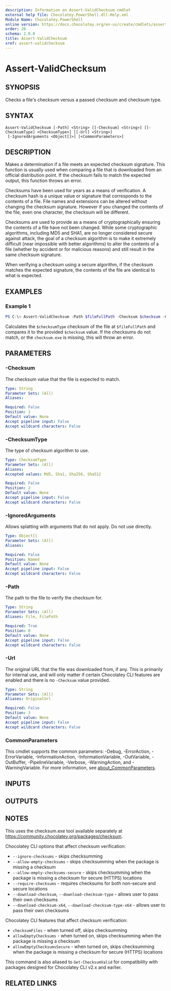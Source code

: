 ---
description: Information on Assert-ValidChecksum cmdlet
external help file: Chocolatey.PowerShell.dll-Help.xml
Module Name: Chocolatey.PowerShell
online version: https://docs.chocolatey.org/en-us/create/cmdlets/assert-validchecksum
order: 20
schema: 2.0.0
title: Assert-ValidChecksum
xref: assert-validchecksum
---

# Assert-ValidChecksum

## SYNOPSIS
Checks a file's checksum versus a passed checksum and checksum type.

## SYNTAX

```
Assert-ValidChecksum [-Path] <String> [[-Checksum] <String>] [[-ChecksumType] <ChecksumType>] [[-Url] <String>]
 [-IgnoredArguments <Object[]>] [<CommonParameters>]
```

## DESCRIPTION

Makes a determination if a file meets an expected checksum signature.
This function is usually used when comparing a file that is downloaded from an official distribution point.
If the checksum fails to match the expected output, this function throws an error.

Checksums have been used for years as a means of verification. A checksum hash is a unique value or signature that corresponds to the contents of a file.
File names and extensions can be altered without changing the checksum signature.
However if you changed the contents of the file, even one character, the checksum will be different.

Checksums are used to provide as a means of cryptographically ensuring the contents of a file have not been changed.
While some cryptographic algorithms, including MD5 and SHA1, are no longer considered secure against attack, the goal of a checksum algorithm is to make it extremely difficult (near impossible with better algorithms) to alter the contents of a file (whether by accident or for malicious reasons) and still result in the same checksum signature.

When verifying a checksum using a secure algorithm, if the checksum matches the expected signature, the contents of the file are identical to what is expected.

## EXAMPLES

### Example 1
```powershell
PS C:\> Assert-ValidChecksum -Path $fileFullPath -Checksum $checksum -ChecksumType $checksumType
```

Calculates the `$checksumType` checksum of the file at `$fileFullPath` and compares it to the provided `$checksum` value.
If the checksums do not match, or the `checksum.exe` is missing, this will throw an error.

## PARAMETERS

### -Checksum
The checksum value that the file is expected to match.

```yaml
Type: String
Parameter Sets: (All)
Aliases:

Required: False
Position: 1
Default value: None
Accept pipeline input: False
Accept wildcard characters: False
```

### -ChecksumType
The type of checksum algorithm to use.

```yaml
Type: ChecksumType
Parameter Sets: (All)
Aliases:
Accepted values: Md5, Sha1, Sha256, Sha512

Required: False
Position: 2
Default value: None
Accept pipeline input: False
Accept wildcard characters: False
```

### -IgnoredArguments
Allows splatting with arguments that do not apply. Do not use directly.

```yaml
Type: Object[]
Parameter Sets: (All)
Aliases:

Required: False
Position: Named
Default value: None
Accept pipeline input: False
Accept wildcard characters: False
```

### -Path
The path to the file to verify the checksum for.

```yaml
Type: String
Parameter Sets: (All)
Aliases: File, FilePath

Required: True
Position: 0
Default value: None
Accept pipeline input: False
Accept wildcard characters: False
```

### -Url
The original URL that the file was downloaded from, if any.
This is primarily for internal use, and will only matter if certain Chocolatey CLI features are enabled and there is no `-Checksum` value provided.

```yaml
Type: String
Parameter Sets: (All)
Aliases: OriginalUrl

Required: False
Position: 3
Default value: None
Accept pipeline input: False
Accept wildcard characters: False
```

### CommonParameters
This cmdlet supports the common parameters: -Debug, -ErrorAction, -ErrorVariable, -InformationAction, -InformationVariable, -OutVariable, -OutBuffer, -PipelineVariable, -Verbose, -WarningAction, and -WarningVariable. For more information, see [about_CommonParameters](http://go.microsoft.com/fwlink/?LinkID=113216).

## INPUTS

## OUTPUTS

## NOTES
This uses the checksum.exe tool available separately at https://community.chocolatey.org/packages/checksum.

Chocolatey CLI options that affect checksum verification:

- `--ignore-checksums` - skips checksumming
- `--allow-empty-checksums` - skips checksumming when the package is missing a checksum
- `--allow-empty-checksums-secure` - skips checksumming when the package is missing a checksum for secure (HTTPS) locations
- `--require-checksums` - requires checksums for both non-secure and secure locations
- `--download-checksum`, `--download-checksum-type` - allows user to pass their own checksums
- `--download-checksum-x64`, `--download-checksum-type-x64` - allows user to pass their own checksums

Chocolatey CLI features that affect checksum verification:

- `checksumFiles` - when turned off, skips checksumming
- `allowEmptyChecksums` - when turned on, skips checksumming when the package is missing a checksum
- `allowEmptyChecksumsSecure` - when turned on, skips checksumming when the package is missing a checksum for secure (HTTPS) locations

This command is also aliased to `Get-ChecksumValid` for compatibility with packages designed for Chocolatey CLI v2.x and earlier.

## RELATED LINKS

<Xref title="Get-ChocolateyWebFile" value="get-chocolateywebfile" classes="mb-3 d-block" />

<Xref title="Install-ChocolateyPackage" value="install-chocolateypackage" classes="mb-3 d-block" />

<Xref title="Cmdlet Reference" value="powershell-cmdlet-reference" classes="mb-3 d-block" />

<Xref title="Function Reference" value="powershell-reference" />
